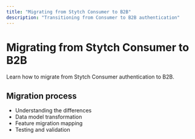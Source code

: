 ```yaml
---
title: "Migrating from Stytch Consumer to B2B"
description: "Transitioning from Consumer to B2B authentication"
---
```


# Migrating from Stytch Consumer to B2B

Learn how to migrate from Stytch Consumer authentication to B2B.

## Migration process

- Understanding the differences
- Data model transformation
- Feature migration mapping
- Testing and validation
